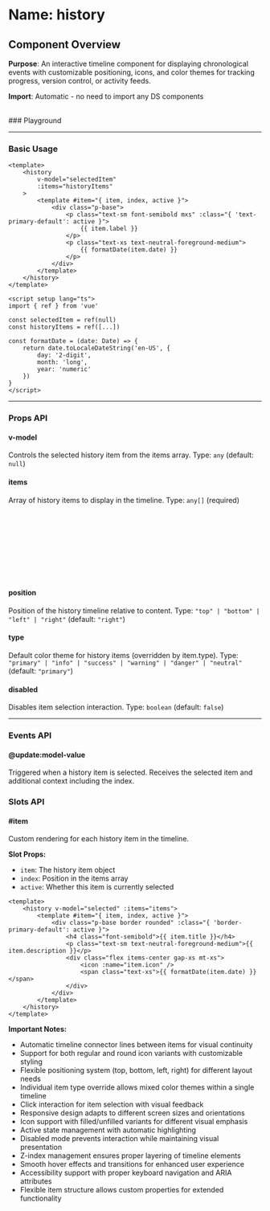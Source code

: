 
<Meta of={History} />

# Name: history
## Component Overview

**Purpose**: An interactive timeline component for displaying chronological events with customizable positioning, icons, and color themes for tracking progress, version control, or activity feeds.

**Import**: Automatic - no need to import any DS components

<br />
### Playground

<Canvas of={History.Primary} />
<Controls />

---

### Basic Usage

```vue
<template>
    <history 
        v-model="selectedItem"
        :items="historyItems"
    >
        <template #item="{ item, index, active }">
            <div class="p-base">
                <p class="text-sm font-semibold mxs" :class="{ 'text-primary-default': active }">
                    {{ item.label }}
                </p>
                <p class="text-xs text-neutral-foreground-medium">
                    {{ formatDate(item.date) }}
                </p>
            </div>
        </template>
    </history>
</template>

<script setup lang="ts">
import { ref } from 'vue'

const selectedItem = ref(null)
const historyItems = ref([...])

const formatDate = (date: Date) => {
    return date.toLocaleDateString('en-US', { 
        day: '2-digit', 
        month: 'long', 
        year: 'numeric' 
    })
}
</script>
```

<Canvas sourceState="none" of={History.Primary} />

---

### Props API

#### v-model
Controls the selected history item from the items array. Type: `any` (default: `null`)

#### items
Array of history items to display in the timeline. Type: `any[]` (required)

```typescript
type HistoryItem = {
  label: string;           // Display name for the item
  date?: Date;            // Timestamp for the event
  type?: "primary" | "info" | "success" | "warning" | "danger" | "neutral"; // Color theme
  icon?: string;          // Icon name to display
  isIconRound?: boolean;  // Whether to use round icon styling
  unfilled?: boolean;     // Whether to use unfilled icon variant
  [key: string]: any;     // Additional custom properties
}
```

<Canvas sourceState="none" of={History.MultiType} />
<Canvas sourceState="none" of={History.Icons} />
<Canvas sourceState="none" of={History.IsIconRound} />
<Canvas sourceState="none" of={History.Unfilled} />

#### position
Position of the history timeline relative to content. Type: `"top" | "bottom" | "left" | "right"` (default: `"right"`)

<Canvas sourceState="none" of={History.Positions} />

#### type
Default color theme for history items (overridden by item.type). Type: `"primary" | "info" | "success" | "warning" | "danger" | "neutral"` (default: `"primary"`)

<Canvas sourceState="none" of={History.Types} />

#### disabled
Disables item selection interaction. Type: `boolean` (default: `false`)

<Canvas sourceState="none" of={History.Disabled} />

---

### Events API

#### @update:model-value
Triggered when a history item is selected. Receives the selected item and additional context including the index.

### Slots API

#### #item
Custom rendering for each history item in the timeline.

**Slot Props:**
- `item`: The history item object
- `index`: Position in the items array
- `active`: Whether this item is currently selected

```vue
<template>
    <history v-model="selected" :items="items">
        <template #item="{ item, index, active }">
            <div class="p-base border rounded" :class="{ 'border-primary-default': active }">
                <h4 class="font-semibold">{{ item.title }}</h4>
                <p class="text-sm text-neutral-foreground-medium">{{ item.description }}</p>
                <div class="flex items-center gap-xs mt-xs">
                    <icon :name="item.icon" />
                    <span class="text-xs">{{ formatDate(item.date) }}</span>
                </div>
            </div>
        </template>
    </history>
</template>
```

**Important Notes:**
- Automatic timeline connector lines between items for visual continuity
- Support for both regular and round icon variants with customizable styling
- Flexible positioning system (top, bottom, left, right) for different layout needs
- Individual item type override allows mixed color themes within a single timeline
- Click interaction for item selection with visual feedback
- Responsive design adapts to different screen sizes and orientations
- Icon support with filled/unfilled variants for different visual emphasis
- Active state management with automatic highlighting
- Disabled mode prevents interaction while maintaining visual presentation
- Z-index management ensures proper layering of timeline elements
- Smooth hover effects and transitions for enhanced user experience
- Accessibility support with proper keyboard navigation and ARIA attributes
- Flexible item structure allows custom properties for extended functionality